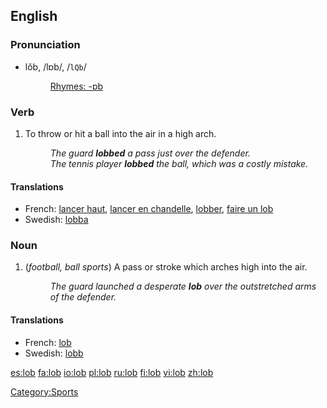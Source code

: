 {{see|Lob}}

==English==

===Pronunciation===
*lŏb, /lɒb/, /<tt>lQb</tt>/
*:[[Rhymes:English:-ɒb|Rhymes: -ɒb]]

===Verb===
{{en-verb|lobs|lobbing|lobbed}}

# To throw or hit a ball into the air in a high arch.
#: ''The guard '''lobbed''' a pass just over the defender.''
#:''The tennis player '''lobbed''' the ball, which was a costly mistake.''

====Translations====
*French: [[lancer haut]], [[lancer en chandelle]], [[lobber]], [[faire un lob]]
*Swedish: [[lobba]]

===Noun===
{{en-noun}}

# (''football, ball sports'') A pass or stroke which arches high into the air.
#: ''The guard launched a desperate '''lob''' over the outstretched arms of the defender.''

====Translations====
*French: [[lob]] {{m}}
*Swedish: [[lobb]]

[[Category:Sports]]

[[es:lob]]
[[fa:lob]]
[[io:lob]]
[[pl:lob]]
[[ru:lob]]
[[fi:lob]]
[[vi:lob]]
[[zh:lob]]